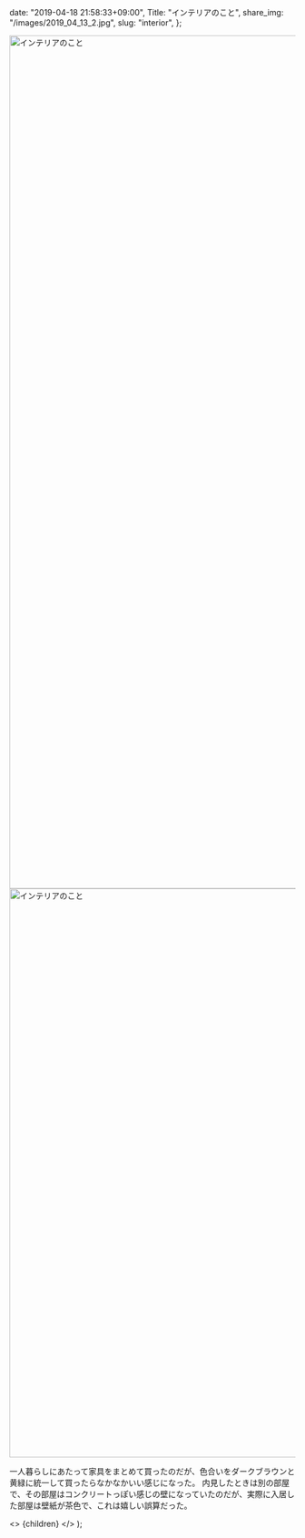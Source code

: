 
  date: "2019-04-18 21:58:33+09:00",
  Title: "インテリアのこと",
  share_img: "/images/2019_04_13_2.jpg",
  slug: "interior",
};

<img src="/Users/dream_exp/Desktop/Projects/ikyoukoujitsu/ikyoukoujitsu-v2/public/images/2019_04_13_1.jpg" alt="インテリアのこと" width="1000" height="1500" />

<img src="/Users/dream_exp/Desktop/Projects/ikyoukoujitsu/ikyoukoujitsu-v2/public/images/2019_04_13_2.jpg" alt="インテリアのこと" width="1500" height="1000" />

一人暮らしにあたって家具をまとめて買ったのだが、色合いをダークブラウンと黄緑に統一して買ったらなかなかいい感じになった。
内見したときは別の部屋で、その部屋はコンクリートっぽい感じの壁になっていたのだが、実際に入居した部屋は壁紙が茶色で、これは嬉しい誤算だった。

  <>
    <Head>
      <title>{meta.Title} | 異郷好実</title>
    </Head>
    <PostLayout meta={meta}>{children}</PostLayout>
  </>
);
